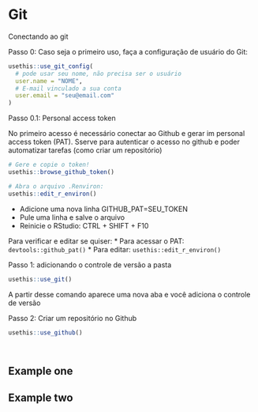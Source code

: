 # Git

Conectando ao git

Passo 0: Caso seja o primeiro uso, faça a configuração de usuário do Git:
```r
usethis::use_git_config(
  # pode usar seu nome, não precisa ser o usuário
  user.name = "NOME",
  # E-mail vinculado a sua conta
  user.email = "seu@email.com"
)
```

Passo 0.1: Personal access token

No primeiro acesso é necessário conectar ao Github e gerar im personal access token (PAT). Sserve para autenticar o acesso no github e poder automatizar tarefas (como criar um repositório)

```r
# Gere e copie o token!
usethis::browse_github_token()

# Abra o arquivo .Renviron:
usethis::edit_r_environ()
```

* Adicione uma nova linha GITHUB_PAT=SEU_TOKEN
* Pule uma linha e salve o arquivo
* Reinicie o RStudio: CTRL + SHIFT + F10

Para verificar e editar se quiser:
 * Para acessar o PAT: `devtools::github_pat()`
 * Para editar: `usethis::edit_r_environ()`

Passo 1: adicionando o controle de versão a pasta
```r
usethis::use_git()
```
A partir desse comando aparece uma nova aba e você adiciona o controle de versão

Passo 2: Criar um repositório no Github
```r
usethis::use_github()
```

```r

```

```r

```


## Example one

## Example two
